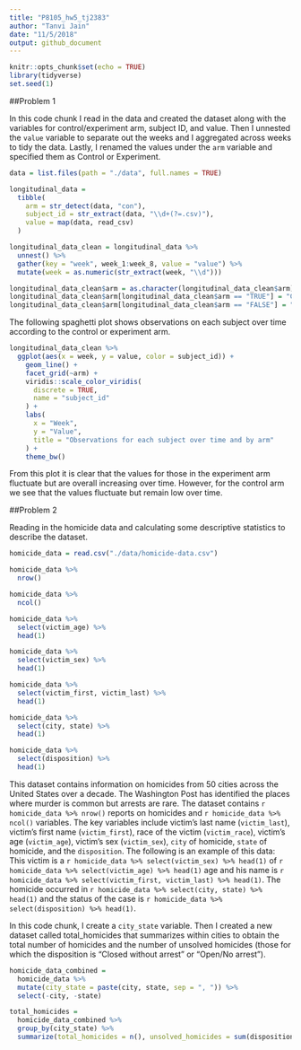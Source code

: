 ```yaml
---
title: "P8105_hw5_tj2383"
author: "Tanvi Jain"
date: "11/5/2018"
output: github_document
---
```


```r
knitr::opts_chunk$set(echo = TRUE)
library(tidyverse)
set.seed(1)
```

##Problem 1

In this code chunk I read in the data and created the dataset along with the variables for control/experiment arm, subject ID, and value. Then I unnested the `value` variable to separate out the weeks and I aggregated across weeks to tidy the data. Lastly, I renamed the values under the `arm` variable and specified them as Control or Experiment. 
```r
data = list.files(path = "./data", full.names = TRUE)

longitudinal_data =
  tibble(
    arm = str_detect(data, "con"),
    subject_id = str_extract(data, "\\d+(?=.csv)"),
    value = map(data, read_csv)
  )

longitudinal_data_clean = longitudinal_data %>% 
  unnest() %>% 
  gather(key = "week", week_1:week_8, value = "value") %>% 
  mutate(week = as.numeric(str_extract(week, "\\d")))

longitudinal_data_clean$arm = as.character(longitudinal_data_clean$arm)
longitudinal_data_clean$arm[longitudinal_data_clean$arm == "TRUE"] = "Control"
longitudinal_data_clean$arm[longitudinal_data_clean$arm == "FALSE"] = "Experiment"
```

The following spaghetti plot shows observations on each subject over time according to the control or experiment arm.
```r
longitudinal_data_clean %>% 
  ggplot(aes(x = week, y = value, color = subject_id)) +
    geom_line() +
    facet_grid(~arm) +
    viridis::scale_color_viridis(
      discrete = TRUE,
      name = "subject_id"
    ) +
    labs(
      x = "Week",
      y = "Value",
      title = "Observations for each subject over time and by arm"
    ) +
    theme_bw()
```
From this plot it is clear that the values for those in the experiment arm fluctuate but are overall increasing over time. However, for the control arm we see that the values fluctuate but remain low over time.


##Problem 2

Reading in the homicide data and calculating some descriptive statistics to describe the dataset.
```r
homicide_data = read.csv("./data/homicide-data.csv")

homicide_data %>% 
  nrow()

homicide_data %>% 
  ncol()

homicide_data %>% 
  select(victim_age) %>% 
  head(1)

homicide_data %>% 
  select(victim_sex) %>% 
  head(1)

homicide_data %>% 
  select(victim_first, victim_last) %>% 
  head(1)

homicide_data %>% 
  select(city, state) %>% 
  head(1)

homicide_data %>% 
  select(disposition) %>% 
  head(1)
```
This dataset contains information on homicides from 50 cities across the United States over a decade. The Washington Post has identified the places where murder is common but arrests are rare. The dataset contains `r homicide_data %>% nrow() ` reports on homicides and `r homicide_data %>% ncol() ` variables. The key variables include victim's last name (`victim_last`), victim's first name (`victim_first`), race of the victim (`victim_race`), victim's age (`victim_age`), victim's sex (`victim_sex`), `city` of homicide, `state` of homicide, and the `disposition`. The following is an example of this data: This victim is a `r homicide_data %>% select(victim_sex) %>% head(1)` of `r homicide_data %>% select(victim_age) %>% head(1) ` age and his name is `r homicide_data %>% select(victim_first, victim_last) %>% head(1) `. The homicide occurred in `r homicide_data %>% select(city, state) %>% head(1) ` and the status of the case is `r homicide_data %>% select(disposition) %>% head(1)`.


In this code chunk, I create a `city_state` variable. Then I created a new dataset called total_homicides that summarizes within cities to obtain the total number of homicides and the number of unsolved homicides (those for which the disposition is “Closed without arrest” or “Open/No arrest”).
```r
homicide_data_combined = 
  homicide_data %>% 
  mutate(city_state = paste(city, state, sep = ", ")) %>% 
  select(-city, -state)

total_homicides = 
  homicide_data_combined %>% 
  group_by(city_state) %>% 
  summarize(total_homicides = n(), unsolved_homicides = sum(disposition == "Closed without arrest" | disposition == "Open/No arrest"))
```





